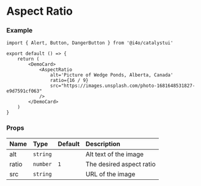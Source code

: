
# Aspect Ratio

<DemoCard>
	<AspectRatio
        alt='Picture of Wedge Ponds, Alberta, Canada'
        ratio={16 / 9}
        src="https://images.unsplash.com/photo-1681648531827-e9d7591cf063"
	/>
</DemoCard>

### Example

```tsx
import { Alert, Button, DangerButton } from '@i4o/catalystui'

export default () => {
	return (
		<DemoCard>
            <AspectRatio
                alt='Picture of Wedge Ponds, Alberta, Canada'
                ratio={16 / 9}
                src="https://images.unsplash.com/photo-1681648531827-e9d7591cf063"
        	/>
		</DemoCard>
	)
}
```

### Props

| Name        | Type                  | Default | Description                   |
| :---------- | :-------------------- | :------ | :---------------------------- |
| alt      | `string`           |         | Alt text of the image            |
| ratio      | `number`           | `1`       | The desired aspect ratio            |
| src | `string` |         | URL of the image |
